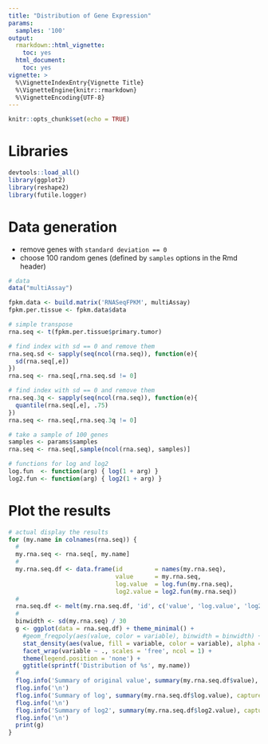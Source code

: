 ```yaml
---
title: "Distribution of Gene Expression"
params:
  samples: '100'
output:
  rmarkdown::html_vignette:
    toc: yes
  html_document:
    toc: yes
vignette: >
  %\VignetteIndexEntry{Vignette Title}
  %\VignetteEngine{knitr::rmarkdown}
  %\VignetteEncoding{UTF-8}
---
```


```r
knitr::opts_chunk$set(echo = TRUE)
```

# Libraries

```r
devtools::load_all()
library(ggplot2)
library(reshape2)
library(futile.logger)
```


# Data generation

- remove genes with `standard deviation == 0`
- choose 100 random genes (defined by `samples` options in the Rmd header)

```r
# data
data("multiAssay")

fpkm.data <- build.matrix('RNASeqFPKM', multiAssay)
fpkm.per.tissue <- fpkm.data$data

# simple transpose
rna.seq <- t(fpkm.per.tissue$primary.tumor)

# find index with sd == 0 and remove them
rna.seq.sd <- sapply(seq(ncol(rna.seq)), function(e){
  sd(rna.seq[,e])
})
rna.seq <- rna.seq[,rna.seq.sd != 0]

# find index with sd == 0 and remove them
rna.seq.3q <- sapply(seq(ncol(rna.seq)), function(e){
  quantile(rna.seq[,e], .75)
})
rna.seq <- rna.seq[,rna.seq.3q != 0]

# take a sample of 100 genes
samples <- params$samples
rna.seq <- rna.seq[,sample(ncol(rna.seq), samples)]

# functions for log and log2
log.fun  <- function(arg) { log(1 + arg) }
log2.fun <- function(arg) { log2(1 + arg) }

```

# Plot the results

```r

# actual display the results
for (my.name in colnames(rna.seq)) {
  #
  my.rna.seq <- rna.seq[, my.name]
  #
  my.rna.seq.df <- data.frame(id         = names(my.rna.seq), 
                              value      = my.rna.seq, 
                              log.value  = log.fun(my.rna.seq), 
                              log2.value = log2.fun(my.rna.seq))
  #
  rna.seq.df <- melt(my.rna.seq.df, 'id', c('value', 'log.value', 'log2.value'))
  #
  binwidth <- sd(my.rna.seq) / 30
  g <- ggplot(data = rna.seq.df) + theme_minimal() +
    #geom_freqpoly(aes(value, color = variable), binwidth = binwidth) +
    stat_density(aes(value, fill = variable, color = variable), alpha = .3, adjust = 1/5) + 
    facet_wrap(variable ~ ., scales = 'free', ncol = 1) + 
    theme(legend.position = 'none') +
    ggtitle(sprintf('Distribution of %s', my.name))
  #
  flog.info('Summary of original value', summary(my.rna.seq.df$value), capture = T)
  flog.info('\n')
  flog.info('Summary of log', summary(my.rna.seq.df$log.value), capture = T)
  flog.info('\n')
  flog.info('Summary of log2', summary(my.rna.seq.df$log2.value), capture = T)
  flog.info('\n')
  print(g)
}
```


